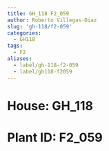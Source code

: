 ```yaml
---
title: GH_118 F2_059
author: Roberto Villegas-Diaz
slug: 'gh-118/f2-059'
categories:
  - GH118
tags:
  - F2
aliases:
  - label/gh-118-f2-059
  - label/gh118-f2059
---
```


# **House**: GH_118
# **Plant ID**: F2_059
